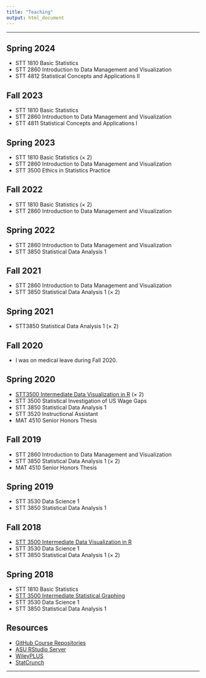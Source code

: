 ```yaml
---
title: "Teaching"
output: html_document
---
```


<hr>

## Spring 2024

* STT 1810 Basic Statistics
* STT 2860 Introduction to Data Management and Visualization
* STT 4812 Statistical Concepts and Applications II

## Fall 2023

* STT 1810 Basic Statistics
* STT 2860 Introduction to Data Management and Visualization
* STT 4811 Statistical Concepts and Applications I

## Spring 2023

* STT 1810 Basic Statistics (&times; 2)
* STT 2860 Introduction to Data Management and Visualization
* STT 3500 Ethics in Statistics Practice

## Fall 2022

* STT 1810 Basic Statistics (&times; 2)
* STT 2860 Introduction to Data Management and Visualization

## Spring 2022

* STT 2860 Introduction to Data Management and Visualization
* STT 3850 Statistical Data Analysis 1

## Fall 2021

* STT 2860 Introduction to Data Management and Visualization
* STT 3850 Statistical Data Analysis 1 (&times; 2)

## Spring 2021

* STT3850 Statistical Data Analysis 1 (&times; 2)

## Fall 2020

* I was on medical leave during Fall 2020.

## Spring 2020

* [STT3500 Intermediate Data Visualization in R](https://github.com/STAT-JET-ASU/IntermediateDataVisR/blob/master/README.md) (&times; 2)
* STT 3500 Statistical Investigation of US Wage Gaps
* STT 3850 Statistical Data Analysis 1
* STT 3520 Instructional Assistant
* MAT 4510 Senior Honors Thesis

## Fall 2019

* STT 2860 Introduction to Data Management and Visualization
* STT 3850 Statistical Data Analysis 1 (&times; 2)
* MAT 4510 Senior Honors Thesis

## Spring 2019

* STT 3530 Data Science 1
* STT 3850 Statistical Data Analysis 1

## Fall 2018

* [STT 3500 Intermediate Data Visualization in R](https://github.com/STAT-JET-ASU/IntermediateDataVisR/blob/master/README.md)
* STT 3530 Data Science 1 
* STT 3850 Statistical Data Analysis 1 (&times; 2)

## Spring 2018

* STT 1810 Basic Statistics
* [STT 3500 Intermediate Statistical Graphing](https://github.com/STAT-JET-ASU/IntermediateDataVisR/blob/master/README.md)
* STT 3530 Data Science 1
* STT 3850 Statistical Data Analysis 1

## Resources

* [GitHub Course Repositories](https://github.com/STAT-JET-ASU)
* [ASU RStudio Server](https://mathr.math.appstate.edu)
* [WileyPLUS](https://education.wiley.com/ngonboard/index.html)
* [StatCrunch](https://www.statcrunch.com/)

<hr>